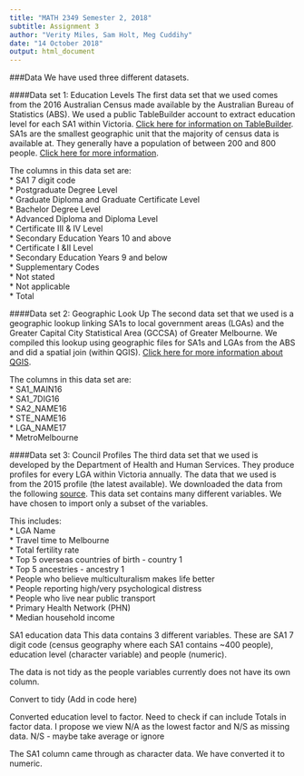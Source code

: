 ---
title: "MATH 2349 Semester 2, 2018"
subtitle: Assignment 3
author: "Verity Miles, Sam Holt, Meg Cuddihy"
date: "14 October 2018"
output: html_document
---

###Data
We have used three different datasets.  

####Data set 1: Education Levels
The first data set that we used comes from the 2016 Australian Census made available by the Australian Bureau of Statistics (ABS). We used a public TableBuilder account to extract education level for each SA1 within Victoria. [Click here for information on TableBuilder](https://auth.censusdata.abs.gov.au/webapi/jsf/login.xhtml). SA1s are the smallest geographic unit that the majority of census data is available at.   They generally have a population of between 200 and 800 people. [Click here for more information](http://www.abs.gov.au/ausstats/abs@.nsf/Lookup/by%20Subject/1270.0.55.001~July%202016~Main%20Features~Statistical%20Area%20Level%201%20(SA1)~10013).  

The columns in this data set are:  
* SA1 7 digit code  
*	Postgraduate Degree Level  
*	Graduate Diploma and Graduate Certificate Level  
*	Bachelor Degree Level  
*	Advanced Diploma and Diploma Level  
*	Certificate III & IV Level  
*	Secondary Education Years 10 and above  
*	Certificate I &II Level  
*	Secondary Education Years 9 and below  
*	Supplementary Codes  
*	Not stated  
*	Not applicable  
*	Total  

####Data set 2: Geographic Look Up
The second data set that we used is a geographic lookup linking SA1s to local government areas (LGAs) and the Greater Capital City Statistical Area (GCCSA) of Greater Melbourne. We compiled this lookup using geographic files for SA1s and LGAs from the ABS and did a spatial join (within QGIS).  [Click here for more information about QGIS](https://www.qgis.org/en/site/).  

The columns in this data set are:  
*	SA1_MAIN16  
*	SA1_7DIG16  
*	SA2_NAME16  
*	STE_NAME16  
*	LGA_NAME17  
*	MetroMelbourne  

####Data set 3: Council Profiles
The third data set that we used is developed by the Department of Health and Human Services. They produce profiles for every LGA within Victoria annually. The data that we used is from the 2015 profile (the latest available). We downloaded the data from the following [source](https://www.data.vic.gov.au/data/dataset/2015-local-government-area-profiles).
This data set contains many different variables. We have chosen to import only a subset of the variables.  

This includes:  
*	LGA Name  
*	Travel time to Melbourne  
*	Total fertility rate  
*	Top 5 overseas countries of birth - country 1  
*	Top 5 ancestries - ancestry 1  
*	People who believe multiculturalism makes life better  
*	People reporting high/very psychological distress  
*	People who live near public transport  
*	Primary Health Network (PHN)  
*	Median household income  


SA1 education data
This data contains 3 different variables. These are SA1 7 digit code (census geography where each SA1 contains ~400 people), education level (character variable) and people (numeric).

The data is not tidy as the people variables currently does not have its own column.

Convert to tidy
(Add in code here)

Converted education level to factor. Need to check if can include Totals in factor data. I propose we view N/A as the lowest factor and N/S as missing data. N/S - maybe take average or ignore

The SA1 column came through as character data. We have converted it to numeric.
